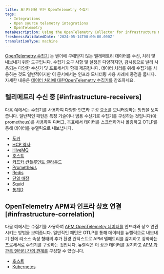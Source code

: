 ```yaml
---
title: 모니터링을 위한 OpenTelemetry 수집기
tags:
  - Integrations
  - Open source telemetry integrations
  - OpenTelemetry
metaDescription: Using the OpenTelemetry Collector for infrastructure monitoring
freshnessValidatedDate: '2024-05-14T00:00:00.000Z'
translationType: machine
---
```


[OpenTelemetry 수집기](https://opentelemetry.io/docs/collector/) 는 벤더에 구애받지 않는 텔레메트리 데이터를 수신, 처리 및 내보내기 위한 도구입니다. 수집기 요구 사항 및 설정은 다양하지만, 감시용으로 널리 사용되는 다양한 수신기 및 프로세서가 함께 제공됩니다. 데이터 처리를 위해 수집기를 사용하는 것도 일반적이지만 이 문서에서는 인프라 모니터링 사용 사례에 중점을 둡니다. 자세한 내용은 [데이터 처리에 대한OpenTelemetry 수집기를](/docs/more-integrations/open-source-telemetry-integrations/opentelemetry/get-started/collector-processing/opentelemetry-collector-processing-intro) 참조하세요.

## 텔리메트리 수신 중 [#infrastructure-receivers]

다음 예에서는 수집기를 사용하여 다양한 인프라 구성 요소를 모니터링하는 방법을 보여줍니다. 일반적인 패턴은 특정 기술이나 범용 수신기로 수집기를 구성하는 것입니다(예: prometheus)를 사용하여 디버그, 목표에서 데이터를 스크랩하거나 폴링하고 OTLP를 통해 데이터를 뉴렐릭으로 내보냅니다.

* [도커](/docs/more-integrations/open-source-telemetry-integrations/opentelemetry/get-started/collector-infra-monitoring/opentelemetry-collector-infra-docker)
* [HCP 영사](/docs/more-integrations/open-source-telemetry-integrations/opentelemetry/get-started/collector-infra-monitoring/opentelemetry-collector-infra-hcp-consul)
* [HiveMQ](/docs/more-integrations/open-source-telemetry-integrations/opentelemetry/get-started/collector-infra-monitoring/opentelemetry-collector-infra-hivemq)
* [호스트](/docs/more-integrations/open-source-telemetry-integrations/opentelemetry/get-started/collector-infra-monitoring/opentelemetry-collector-infra-hosts)
* [카프카 컨플루언트 클라우드](/docs/more-integrations/open-source-telemetry-integrations/opentelemetry/get-started/collector-infra-monitoring/opentelemetry-collector-infra-kafka-confluentcloud)
* [Prometheus](/docs/more-integrations/open-source-telemetry-integrations/opentelemetry/get-started/collector-infra-monitoring/opentelemetry-collector-infra-prometheus)
* [Redis](/docs/more-integrations/open-source-telemetry-integrations/opentelemetry/get-started/collector-infra-monitoring/opentelemetry-collector-infra-redis)
* [단일 매장](/docs/more-integrations/open-source-telemetry-integrations/opentelemetry/get-started/collector-infra-monitoring/opentelemetry-collector-infra-singlestore)
* [Squid](/docs/more-integrations/open-source-telemetry-integrations/opentelemetry/get-started/collector-infra-monitoring/opentelemetry-collector-infra-squid)
* [통계D](/docs/more-integrations/open-source-telemetry-integrations/opentelemetry/get-started/collector-infra-monitoring/opentelemetry-collector-infra-statsd)

## OpenTelemetry APM과 인프라 상호 연결 [#infrastructure-correlation]

다음 예에서는 수집기를 사용하여 [APM OpenTelemetry 데이터를](/docs/more-integrations/open-source-telemetry-integrations/opentelemetry/get-started/apm-monitoring/opentelemetry-apm-intro) 인프라와 상호 연관시키는 방법을 보여줍니다. 일반적인 패턴은 OTLP를 통해 데이터를 뉴렐릭으로 내보내기 전에 리소스 속성 형태의 추가 환경 컨텍스트로 APM 텔메트리를 감지하고 강화하는 프로세서로 수집기를 구성하는 것입니다. 뉴렐릭은 이 상관 데이터를 감지하고 [APM 과 관측 엔터티 간의 관계를](/docs/more-integrations/open-source-telemetry-integrations/opentelemetry/best-practices/opentelemetry-best-practices-resources) 구성할 수 있습니다.

* [호스트](/docs/more-integrations/open-source-telemetry-integrations/opentelemetry/get-started/collector-infra-monitoring/opentelemetry-collector-infra-hosts)
* [Kubernetes](/docs/more-integrations/open-source-telemetry-integrations/opentelemetry/get-started/collector-infra-monitoring/opentelemetry-collector-infra-k8s)